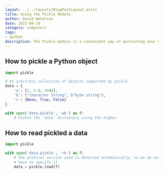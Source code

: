 ```yaml
---
layout: ../../layouts/BlogPostLayout.astro
title: Using the Pickle Module
author: David Waterson
date: 2023-09-29
category: computers
tags:
- python
description: The Pickle module is a convenient way of persisting your data fast    
---
```


## How to pickle a Python object

```py
import pickle

# An arbitrary collection of objects supported by pickle.
data = {
    'a': [1, 2.0, 3+4j],
    'b': ("character string", b"byte string"),
    'c': {None, True, False}
}

with open('data.pickle', 'wb') as f:
    # Pickle the 'data' dictionary using the highes
```
## How to read pickled a data

```py
import pickle

with open('data.pickle', 'rb') as f:
    # The protocol version used is detected automatically, so we do not
    # have to specify it.
    data = pickle.load(f)
```


